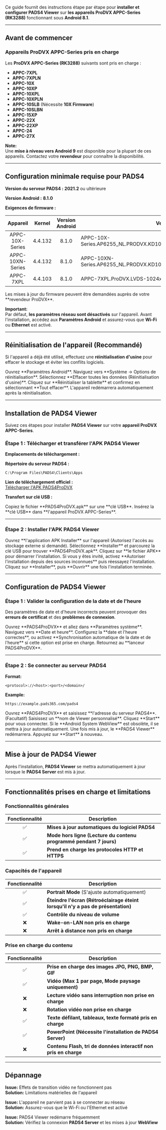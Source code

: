 Ce guide fournit des instructions étape par étape pour **installer et configurer PADS4 Viewer** sur **les appareils ProDVX APPC-Series (RK3288)** fonctionnant sous **Android 8.1**.

***

## **Avant de commencer**

### **Appareils ProDVX APPC-Series pris en charge**

Les **ProDVX APPC-Series (RK3288)** suivants sont pris en charge :

* **APPC-7XPL**
* **APPC-7XPLN**
* **APPC-10X**
* **APPC-10XP**
* **APPC-10XPL**
* **APPC-10XPLN**
* **APPC-10SLB** (Nécessite **10X Firmware**)
* **APPC-10SLBN**
* **APPC-15XP**
* **APPC-22X**
* **APPC-22XP**
* **APPC-24**
* **APPC-27X**

**Note:**\
Une **mise à niveau vers Android 9** est disponible pour la plupart de ces appareils. Contactez votre **revendeur** pour connaître la disponibilité.

***

## **Configuration minimale requise pour PADS4**

**Version du serveur PADS4 :** **2021.2** ou ultérieure

**Version Android :** **8.1.0**

**Exigences de firmware :**

|     Appareil     |  Kernel | Version Android | Version du firmware                                                                 |
| :--------------: | :-----: | :-------------: | ----------------------------------------------------------------------------------- |
|  APPC-10X-Series | 4.4.132 |      8.1.0      | APPC-10X-Series.AP6255\_NL.PRODVX.KD101N9\_40NA\_A45.V1.1\_1.11.12x.20220315        |
| APPC-10XN-Series | 4.4.132 |      8.1.0      | APPC-10XN-Series.AP6255\_NL.PRODVX.KD101N9\_40NA\_A45.PN553.V1.1\_1.11.12k.20211028 |
|     APPC-7XPL    | 4.4.103 |      8.1.0      | APPC-7XPL.ProDVX.LVDS-1024x600.PN553.HW-V0.0B.SW-V2.01.09k.20210602                 |

<Note>
  Les mises à jour du firmware peuvent être demandées auprès de votre **revendeur ProDVX**.
</Note>

**Important:**\
Par défaut, **les paramètres réseau sont désactivés** sur l'appareil. Avant l'installation, accédez aux **Paramètres Android** et assurez-vous que **Wi-Fi** ou **Ethernet** est activé.

***

## **Réinitialisation de l'appareil (Recommandé)**

Si l'appareil a déjà été utilisé, effectuez une **réinitialisation d'usine** pour effacer le stockage et éviter les conflits logiciels.

<Steps>
  <Step title="Première étape">
    Ouvrez **Paramètres Android**.
  </Step>

  <Step title="Deuxième étape">
    Naviguez vers **Système → Options de réinitialisation**.
  </Step>

  <Step title="Troisième étape">
    Sélectionnez **Effacer toutes les données (Réinitialisation d'usine)**.
  </Step>

  <Step title="Quatrième étape">
    Cliquez sur **Réinitialiser la tablette** et confirmez en sélectionnant **Tout effacer**.
  </Step>

  <Step title="Cinquième étape">
    L'appareil redémarrera automatiquement après la réinitialisation.
  </Step>
</Steps>

***

## **Installation de PADS4 Viewer**

Suivez ces étapes pour installer **PADS4 Viewer** sur votre **appareil ProDVX APPC-Series**.

### **Étape 1 : Télécharger et transférer l'APK PADS4 Viewer**

**Emplacements de téléchargement :**

**Répertoire du serveur PADS4 :**

```
C:\Program Files\PADS4\Clients\Apps
```

**Lien de téléchargement officiel :**\
[Télécharger l'APK PADS4ProDVX](https://github.com/PADS4/PADS4-Viewer-ProDVX-x-series/releases/latest)

**Transfert sur clé USB :**

<Steps>
  <Step title="Première étape">
    Copiez le fichier **PADS4ProDVX.apk** sur une **clé USB**.
  </Step>

  <Step title="Deuxième étape">
    Insérez la **clé USB** dans **l'appareil ProDVX APPC-Series**.
  </Step>
</Steps>

***

### **Étape 2 : Installer l'APK PADS4 Viewer**

<Steps>
  <Step title="Première étape">
    Ouvrez **l'application APK Installer** sur l'appareil (Autorisez l'accès au stockage externe si demandé).
  </Step>

  <Step title="Deuxième étape">
    Sélectionnez **Installer** et parcourez la clé USB pour trouver **PADS4ProDVX.apk**.
  </Step>

  <Step title="Troisième étape">
    Cliquez sur **le fichier APK** pour démarrer l'installation.
  </Step>

  <Step title="Quatrième étape">
    Si vous y êtes invité, activez **Autoriser l'installation depuis des sources inconnues** puis réessayez l'installation.
  </Step>

  <Step title="Cinquième étape">
    Cliquez sur **Installer**, puis **Ouvrir** une fois l'installation terminée.
  </Step>
</Steps>

***

## **Configuration de PADS4 Viewer**

### **Étape 1 : Valider la configuration de la date et de l'heure**

Des paramètres de date et d'heure incorrects peuvent provoquer des **erreurs de certificat** et des **problèmes de connexion**.

<Steps>
  <Step title="Première étape">
    Ouvrez **PADS4ProDVX** et allez dans **Paramètres système**.
  </Step>

  <Step title="Deuxième étape">
    Naviguez vers **Date et heure**.
  </Step>

  <Step title="Troisième étape">
    Configurez la **date et l'heure correctes**, ou activez **Synchronisation automatique de la date et de l'heure** si cette option est prise en charge.
  </Step>

  <Step title="Quatrième étape">
    Retournez au **lanceur PADS4ProDVX**.
  </Step>
</Steps>

***

### **Étape 2 : Se connecter au serveur PADS4**

**Format:**

```
<protocol>://<host>:<port>/<domain>/
```

**Example:**

```
https://example.pads365.com/pads4
```

<Steps>
  <Step title="Première étape">
    Ouvrez **PADS4ProDVX** et saisissez **l'adresse du serveur PADS4**.
  </Step>

  <Step title="Deuxième étape">
    (Facultatif) Saisissez un **nom de Viewer personnalisé**.
  </Step>

  <Step title="Étape Trois">
    Cliquez **Start** pour vous connecter.
  </Step>

  <Step title="Étape Quatre">
    Si le **Android System WebView** est obsolète, il se mettra à jour automatiquement.
  </Step>

  <Step title="Étape Cinq">
    Une fois mis à jour, le **PADS4 Viewer** redémarrera. Appuyez sur **Start** à nouveau.
  </Step>
</Steps>

***

## **Mise à jour de PADS4 Viewer**

Après l'installation, **PADS4 Viewer** se mettra automatiquement à jour lorsque le **PADS4 Server** est mis à jour.

***

## **Fonctionnalités prises en charge et limitations**

### **Fonctionnalités générales**

| Fonctionnalité | Description                                                        |
| :------------: | ------------------------------------------------------------------ |
|        ✅       | **Mises à jour automatiques du logiciel PADS4**                    |
|        ✅       | **Mode hors ligne (Lecture du contenu programmé pendant 7 jours)** |
|        ✅       | **Prend en charge les protocoles HTTP et HTTPS**                   |

### **Capacités de l'appareil**

| Fonctionnalité | Description                                                                      |
| :------------: | -------------------------------------------------------------------------------- |
|        ✅       | **Portrait Mode** (S'ajuste automatiquement)                                     |
|        ✅       | **Éteindre l'écran (Rétroéclairage éteint lorsqu'il n'y a pas de présentation)** |
|        ✅       | **Contrôle du niveau de volume**                                                 |
|        ❌       | **Wake-on-LAN non pris en charge**                                               |
|        ❌       | **Arrêt à distance non pris en charge**                                          |

### **Prise en charge du contenu**

| Fonctionnalité | Description                                                     |
| :------------: | --------------------------------------------------------------- |
|        ✅       | **Prise en charge des images JPG, PNG, BMP, GIF**               |
|        ✅       | **Vidéo (Max 1 par page, Mode paysage uniquement)**             |
|        ❌       | **Lecture vidéo sans interruption non prise en charge**         |
|        ❌       | **Rotation vidéo non prise en charge**                          |
|        ✅       | **Texte défilant, tableaux, texte formaté pris en charge**      |
|        ✅       | **PowerPoint (Nécessite l'installation de PADS4 Server)**       |
|        ❌       | **Contenu Flash, tri de données interactif non pris en charge** |

***

## **Dépannage**

**Issue:** Effets de transition vidéo ne fonctionnent pas\
**Solution:** Limitations matérielles de l'appareil

**Issue:** L'appareil ne parvient pas à se connecter au réseau\
**Solution:** Assurez-vous que le Wi-Fi ou l'Ethernet est activé

**Issue:** PADS4 Viewer redémarre fréquemment\
**Solution:** Vérifiez la connexion **PADS4 Server** et les mises à jour **WebView**
